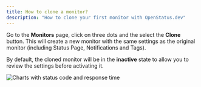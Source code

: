 ```yaml
---
title: How to clone a monitor?
description: "How to clone your first monitor with OpenStatus.dev"
---
```




Go to the **Monitors** page, click on three dots and the select the **Clone** button. This will create a new monitor with the same settings as the original monitor (including Status Page, Notifications and Tags).

By default, the cloned monitor will be in the **inactive** state to allow you to review the settings before activating it.

  <Image
    src={monitorDetail}
    alt="Charts with status code and response time"
  />

